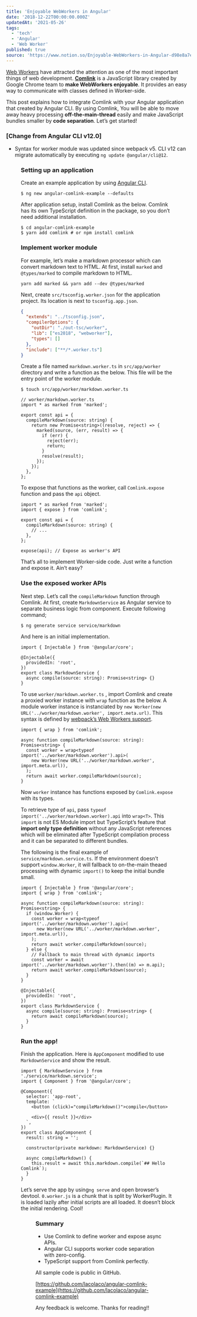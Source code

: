 ```yaml
---
title: 'Enjoyable WebWorkers in Angular'
date: '2018-12-22T00:00:00.000Z'
updatedAt: '2021-05-26'
tags:
  - 'tech'
  - 'Angular'
  - 'Web Worker'
published: true
source: 'https://www.notion.so/Enjoyable-WebWorkers-in-Angular-d98e8a7e98534346b12bcc4bec8a0cb7'
---
```



[Web Workers](https://developer.mozilla.org/en-US/docs/Web/API/Web_Workers_API/Using_web_workers) have attracted the attention as one of the most important things of web development. [**Comlink**](https://github.com/GoogleChromeLabs/comlink) is a JavaScript library created by Google Chrome team to **make WebWorkers enjoyable**. It provides an easy way to communicate with classes defined in Worker-side.

This post explains how to integrate Comlink with your Angular application that created by Angular CLI. By using Comlink, You will be able to move away heavy processing **off-the-main-thread** easily and make JavaScript bundles smaller by **code separation**. Let’s get started!

### [Change from Angular CLI v12.0]

- Syntax for worker module was updated since webpack v5. CLI v12 can migrate automatically by executing `ng update @angular/cli@12`.
  <Figure
    src="/images/enjoyable-webworkers-in-angular/4e5f39d6-ec32-48e6-bc91-fa21a9f48eb7/2021-05-26T11-16-04.png"
    caption=""
  />

<Figure
  src="/images/enjoyable-webworkers-in-angular/d9b5bd3c-21db-46cb-b0e3-49dd267b228e/2021-05-26T11-20-53.png"
  caption=""
/>

### Setting up an application

Create an example application by using [Angular CLI](https://angular.io/guide/quickstart#install-cli).

```
$ ng new angular-comlink-example --defaults
```

After application setup, install Comlink as the below. Comlink has its own TypeScript definition in the package, so you don’t need additional installation.

```
$ cd angular-comlink-example
$ yarn add comlink # or npm install comlink
```

### Implement worker module

For example, let’s make a markdown processor which can convert markdown text to HTML. At first, install `marked` and `@types/marked` to compile markdown to HTML.

```
yarn add marked && yarn add --dev @types/marked
```

Next, create `src/tsconfig.worker.json` for the application project. Its location is next to `tsconfig.app.json`.

```json
{
  "extends": "../tsconfig.json",
  "compilerOptions": {
    "outDir": "./out-tsc/worker",
    "lib": ["es2018", "webworker"],
    "types": []
  },
  "include": ["**/*.worker.ts"]
}
```

Create a file named `markdown.worker.ts` in `src/app/worker` directory and write a function as the below. This file will be the entry point of the worker module.

```
$ touch src/app/worker/markdown.worker.ts
```

```
// worker/markdown.worker.ts
import * as marked from 'marked';

export const api = {
  compileMarkdown(source: string) {
    return new Promise<string>((resolve, reject) => {
      marked(source, (err, result) => {
        if (err) {
          reject(err);
          return;
        }
        resolve(result);
      });
    });
  },
};
```

To expose that functions as the worker, call `Comlink.expose` function and pass the `api` object.

```
import * as marked from 'marked';
import { expose } from 'comlink';

export const api = {
  compileMarkdown(source: string) {
    // ...
  },
};

expose(api); // Expose as worker's API
```

That’s all to implement Worker-side code. Just write a function and expose it. Ain’t easy?

### Use the exposed worker APIs

Next step. Let’s call the `compileMarkdown` function through Comlink. At first, create `MarkdownService` as Angular service to separate business logic from component. Execute following command;

```
$ ng generate service service/markdown
```

And here is an initial implementation.

```
import { Injectable } from '@angular/core';

@Injectable({
  providedIn: 'root',
})
export class MarkdownService {
  async compile(source: string): Promise<string> {}
}
```

To use `worker/markdown.worker.ts` , import Comlink and create a proxied worker instance with `wrap` function as the below. A module worker instance is instanciated by `new Worker(new URL('../worker/markdown.worker', import.meta.url)`. This syntax is defined by [webpack’s Web Workers support](https://webpack.js.org/guides/web-workers/).

```
import { wrap } from 'comlink';

async function compileMarkdown(source: string): Promise<string> {
  const worker = wrap<typeof import('../worker/markdown.worker').api>(
    new Worker(new URL('../worker/markdown.worker', import.meta.url)),
  );
  return await worker.compileMarkdown(source);
}
```

Now `worker` instance has functions exposed by `Comlink.expose` with its types.

To retrieve type of `api`, pass `typeof import('../worker/markdown.worker).api` into `wrap<T>`. This `import` is not ES Module import but TypeScript’s feature that **import only type definition** without any JavaScript references which will be eliminated after TypeScript compilation process and it can be separated to different bundles.

The following is the final example of `service/markdown.service.ts`. If the environment doesn’t support `window.Worker`, it will fallback to on-the-main theaed processing with dynamic `import()` to keep the initial bundle small.

```
import { Injectable } from '@angular/core';
import { wrap } from 'comlink';

async function compileMarkdown(source: string): Promise<string> {
  if (window.Worker) {
    const worker = wrap<typeof import('../worker/markdown.worker').api>(
      new Worker(new URL('../worker/markdown.worker', import.meta.url)),
    );
    return await worker.compileMarkdown(source);
  } else {
    // Fallback to main thread with dynamic imports
    const worker = await import('../worker/markdown.worker').then((m) => m.api);
    return await worker.compileMarkdown(source);
  }
}

@Injectable({
  providedIn: 'root',
})
export class MarkdownService {
  async compile(source: string): Promise<string> {
    return await compileMarkdown(source);
  }
}
```

### Run the app!

Finish the application. Here is `AppComponent` modified to use `MarkdownService` and show the result.

```
import { MarkdownService } from './service/markdown.service';
import { Component } from '@angular/core';

@Component({
  selector: 'app-root',
  template: `
    <button (click)="compileMarkdown()">compile</button>

    <div>{{ result }}</div>
  `,
})
export class AppComponent {
  result: string = '';

  constructor(private markdown: MarkdownService) {}

  async compileMarkdown() {
    this.result = await this.markdown.compile(`## Hello Comlink`);
  }
}
```

Let’s serve the app by using`ng serve` and open browser’s devtool. `0.worker.js` is a chunk that is split by WorkerPlugin. It is loaded lazily after initial scripts are all loaded. It doesn’t block the initial rendering. Cool!

<Figure
  src="/images/enjoyable-webworkers-in-angular/99104923-16be-4397-a67c-cb78dce9fffe/1__WghqP__ww8aX6KVZVQNzmeA.gif"
  caption=""
/>

### Summary

- Use Comlink to define worker and expose async APIs.
- Angular CLI supports worker code separation with zero-config.
- TypeScript support from Comlink perfectly.

All sample code is public in GitHub.

[https://github.com/lacolaco/angular-comlink-example](https://github.com/lacolaco/angular-comlink-example)

Any feedback is welcome. Thanks for reading!!
